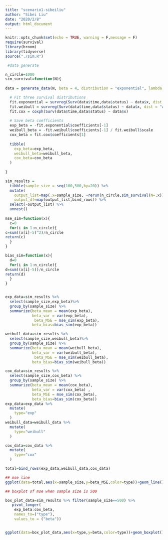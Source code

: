 ```yaml
---
title: "scenario1-sibeiliu"
author: "Sibei Liu"
date: "2020/2/8"
output: html_document
---
```


```r
knitr::opts_chunk$set(echo = TRUE, warning = F,message = F)
require(survival)
library(broom)
library(tidyverse)
source("./sim.R")
```


```r
 #data generate

n_circle=1000
sim_survival=function(N){
  
data = generate_data(N, beta = 4, distribution = "exponential", lambda = 0.1, gamma = 4, alpha = 4)

  # Fit three survival distributions
  fit.exponential = survreg(Surv(data$time,data$status) ~ data$x, dist = "exponential") 
  fit.weibull = survreg(Surv(data$time,data$status) ~ data$x, dist = "weibull")
  fit.cox = coxph(Surv(data$time,data$status) ~ data$x) 
  
  # Save beta coefficients 
  exp_beta = -fit.exponential$coefficients[-1]
  weibull_beta = -fit.weibull$coefficients[-1] / fit.weibull$scale
  cox_beta = fit.cox$coefficients[1]
  
  tibble(
    exp_beta=exp_beta,
    weibull_beta=weibull_beta,
    cox_beta=cox_beta
  )
 
}

sim_results = 
  tibble(sample_size = seq(100,500,by=20)) %>% 
  mutate(
    output_list=map(.x=sample_size, ~rerun(n_circle,sim_survival(N=.x))),
    output_df=map(output_list,bind_rows)) %>% 
  select(-output_list) %>% 
  unnest()
    
mse_sim=function(x){
  c=0
  for(i in 1:n_circle){
c=sum((x[i]-5)^2)/n_circle
return(c)
  }
}

bias_sim=function(x){
  d=0
  for(i in 1:n_circle){
d=sum((x[i]-5))/n_circle
return(d)
  }
}


exp_data=sim_results %>% 
  select(sample_size,exp_beta)%>% 
  group_by(sample_size) %>% 
  summarize(beta_mean = mean(exp_beta),
            beta_var = var(exp_beta),
             beta_MSE = mse_sim(exp_beta),
            beta_bias=bias_sim(exp_beta))

weibull_data=sim_results %>% 
  select(sample_size,weibull_beta)%>% 
  group_by(sample_size) %>% 
  summarize(beta_mean = mean(weibull_beta),
            beta_var = var(weibull_beta),
             beta_MSE = mse_sim(weibull_beta),
            beta_bias=bias_sim(weibull_beta))

cox_data=sim_results %>% 
  select(sample_size,cox_beta) %>% 
  group_by(sample_size) %>% 
  summarize(beta_mean = mean(cox_beta),
            beta_var = var(cox_beta) ,
            beta_MSE = mse_sim(cox_beta),
            beta_bias=bias_sim(cox_beta))
exp_data=exp_data %>% 
  mutate(
    type="exp"
  )
weibull_data=weibull_data %>% 
  mutate(
    type="weibull"
  )

cox_data=cox_data %>% 
  mutate(
    type="cox"
  )

total=bind_rows(exp_data,weibull_data,cox_data)

## mse line
ggplot(data=total,aes(x=sample_size,y=beta_MSE,color=type))+geom_line()+labs(title="MSE change with sample size")

## boxplot of mse when sample size is 500

box_plot_data=sim_results %>% filter(sample_size==500) %>% 
   pivot_longer(
    exp_beta:cox_beta,
    names_to=("type"),
    values_to = ("beta"))


ggplot(data=box_plot_data,aes(x=type,y=beta,color=type))+geom_boxplot()+labs(title="beta distribution among three models when sample size=500")


```


